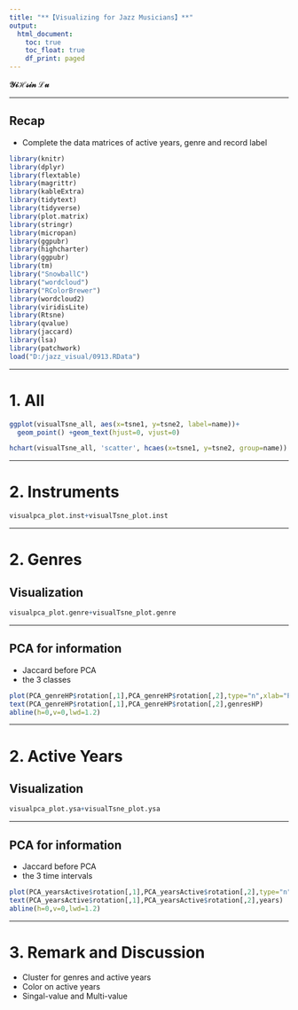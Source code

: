 ```yaml
---
title: "**【Visualizing for Jazz Musicians】**"
output: 
  html_document:
    toc: true
    toc_float: true
    df_print: paged
---
```


**$\mathcal{YiHsin}\;\mathcal{Lu}$**

****

## **Recap**

  * Complete the data matrices of active years, genre and record label
  
```r
library(knitr)
library(dplyr)
library(flextable)
library(magrittr)
library(kableExtra)
library(tidytext)
library(tidyverse)
library(plot.matrix)
library(stringr)
library(micropan)
library(ggpubr)
library(highcharter)
library(ggpubr)
library(tm)
library("SnowballC")
library("wordcloud")
library("RColorBrewer")
library(wordcloud2)
library(viridisLite)
library(Rtsne)
library(qvalue)
library(jaccard)
library(lsa)
library(patchwork)
load("D:/jazz_visual/0913.RData")
```

****

# **1. All**

```r
ggplot(visualTsne_all, aes(x=tsne1, y=tsne2, label=name))+
  geom_point() +geom_text(hjust=0, vjust=0)

hchart(visualTsne_all, 'scatter', hcaes(x=tsne1, y=tsne2, group=name))
```

****

# 2. **Instruments**

```r
visualpca_plot.inst+visualTsne_plot.inst
```

****

# 2. **Genres**{.tabset}

## Visualization

```r
visualpca_plot.genre+visualTsne_plot.genre
```

****

## PCA for information

* Jaccard before PCA
* the 3 classes

```r
plot(PCA_genreHP$rotation[,1],PCA_genreHP$rotation[,2],type="n",xlab="PC1",ylab="PC2",main="Jazz Genres",cex.axis=1.2,cex.lab=1.2,cex.main=1.6)
text(PCA_genreHP$rotation[,1],PCA_genreHP$rotation[,2],genresHP)
abline(h=0,v=0,lwd=1.2)
```

****

# 2. **Active Years**{.tabset}

## Visualization

```r
visualpca_plot.ysa+visualTsne_plot.ysa
```

****

## PCA for information

* Jaccard before PCA
* the 3 time intervals

```r
plot(PCA_yearsActive$rotation[,1],PCA_yearsActive$rotation[,2],type="n",xlab="PC1",ylab="PC2",main="Active years interval ",cex.axis=1.2,cex.lab=1.2,cex.main=1.6)
text(PCA_yearsActive$rotation[,1],PCA_yearsActive$rotation[,2],years)
abline(h=0,v=0,lwd=1.2)
```

****

# **3. Remark and Discussion**

* Cluster for genres and active years
* Color on active years
* Singal-value and Multi-value
